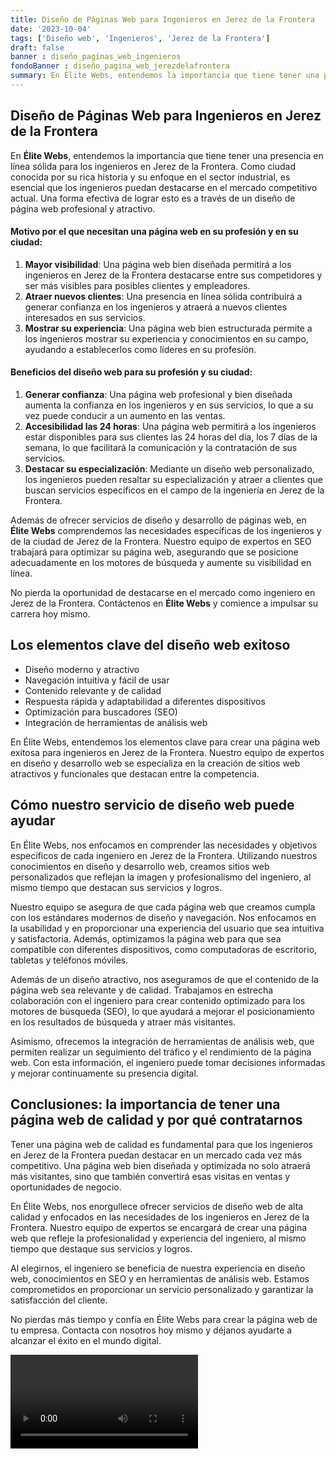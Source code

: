 ```yaml
---
title: Diseño de Páginas Web para Ingenieros en Jerez de la Frontera
date: '2023-10-04'
tags: ['Diseño web', 'Ingenieros', 'Jerez de la Frontera']
draft: false
banner : diseño_paginas_web_ingenieros
fondoBanner : diseño_pagina_web_jerezdelafrontera
summary: En Élite Webs, entendemos la importancia que tiene tener una presencia en línea sólida para los ingenieros en Jerez de la Frontera. Como ciudad conocida por su rica historia y su enfoque en el sector industrial, es esencial que los ingenieros puedan destacarse en el mercado competitivo actual. Una forma efectiva de lograr esto es a través de un diseño de página web profesional y atractivo.
---
```


## Diseño de Páginas Web para Ingenieros en Jerez de la Frontera

En **Élite Webs**, entendemos la importancia que tiene tener una presencia en línea sólida para los ingenieros en Jerez de la Frontera. Como ciudad conocida por su rica historia y su enfoque en el sector industrial, es esencial que los ingenieros puedan destacarse en el mercado competitivo actual. Una forma efectiva de lograr esto es a través de un diseño de página web profesional y atractivo.

#### Motivo por el que necesitan una página web en su profesión y en su ciudad:

1. **Mayor visibilidad**: Una página web bien diseñada permitirá a los ingenieros en Jerez de la Frontera destacarse entre sus competidores y ser más visibles para posibles clientes y empleadores.
2. **Atraer nuevos clientes**: Una presencia en línea sólida contribuirá a generar confianza en los ingenieros y atraerá a nuevos clientes interesados en sus servicios.
3. **Mostrar su experiencia**: Una página web bien estructurada permite a los ingenieros mostrar su experiencia y conocimientos en su campo, ayudando a establecerlos como líderes en su profesión.

#### Beneficios del diseño web para su profesión y su ciudad:

1. **Generar confianza**: Una página web profesional y bien diseñada aumenta la confianza en los ingenieros y en sus servicios, lo que a su vez puede conducir a un aumento en las ventas.
2. **Accesibilidad las 24 horas**: Una página web permitirá a los ingenieros estar disponibles para sus clientes las 24 horas del día, los 7 días de la semana, lo que facilitará la comunicación y la contratación de sus servicios.
3. **Destacar su especialización**: Mediante un diseño web personalizado, los ingenieros pueden resaltar su especialización y atraer a clientes que buscan servicios específicos en el campo de la ingeniería en Jerez de la Frontera.

Además de ofrecer servicios de diseño y desarrollo de páginas web, en **Élite Webs** comprendemos las necesidades específicas de los ingenieros y de la ciudad de Jerez de la Frontera. Nuestro equipo de expertos en SEO trabajará para optimizar su página web, asegurando que se posicione adecuadamente en los motores de búsqueda y aumente su visibilidad en línea.

No pierda la oportunidad de destacarse en el mercado como ingeniero en Jerez de la Frontera. Contáctenos en **Élite Webs** y comience a impulsar su carrera hoy mismo.

<GifSeo />

<Cta />

## Los elementos clave del diseño web exitoso

- Diseño moderno y atractivo
- Navegación intuitiva y fácil de usar
- Contenido relevante y de calidad
- Respuesta rápida y adaptabilidad a diferentes dispositivos
- Optimización para buscadores (SEO)
- Integración de herramientas de análisis web

En Élite Webs, entendemos los elementos clave para crear una página web exitosa para ingenieros en Jerez de la Frontera. Nuestro equipo de expertos en diseño y desarrollo web se especializa en la creación de sitios web atractivos y funcionales que destacan entre la competencia.

## Cómo nuestro servicio de diseño web puede ayudar

En Élite Webs, nos enfocamos en comprender las necesidades y objetivos específicos de cada ingeniero en Jerez de la Frontera. Utilizando nuestros conocimientos en diseño y desarrollo web, creamos sitios web personalizados que reflejan la imagen y profesionalismo del ingeniero, al mismo tiempo que destacan sus servicios y logros.

Nuestro equipo se asegura de que cada página web que creamos cumpla con los estándares modernos de diseño y navegación. Nos enfocamos en la usabilidad y en proporcionar una experiencia del usuario que sea intuitiva y satisfactoria. Además, optimizamos la página web para que sea compatible con diferentes dispositivos, como computadoras de escritorio, tabletas y teléfonos móviles.

Además de un diseño atractivo, nos aseguramos de que el contenido de la página web sea relevante y de calidad. Trabajamos en estrecha colaboración con el ingeniero para crear contenido optimizado para los motores de búsqueda (SEO), lo que ayudará a mejorar el posicionamiento en los resultados de búsqueda y atraer más visitantes.

Asimismo, ofrecemos la integración de herramientas de análisis web, que permiten realizar un seguimiento del tráfico y el rendimiento de la página web. Con esta información, el ingeniero puede tomar decisiones informadas y mejorar continuamente su presencia digital.

## Conclusiones: la importancia de tener una página web de calidad y por qué contratarnos

Tener una página web de calidad es fundamental para que los ingenieros en Jerez de la Frontera puedan destacar en un mercado cada vez más competitivo. Una página web bien diseñada y optimizada no solo atraerá más visitantes, sino que también convertirá esas visitas en ventas y oportunidades de negocio.

En Élite Webs, nos enorgullece ofrecer servicios de diseño web de alta calidad y enfocados en las necesidades de los ingenieros en Jerez de la Frontera. Nuestro equipo de expertos se encargará de crear una página web que refleje la profesionalidad y experiencia del ingeniero, al mismo tiempo que destaque sus servicios y logros.

Al elegirnos, el ingeniero se beneficia de nuestra experiencia en diseño web, conocimientos en SEO y en herramientas de análisis web. Estamos comprometidos en proporcionar un servicio personalizado y garantizar la satisfacción del cliente.

No pierdas más tiempo y confía en Élite Webs para crear la página web de tu empresa. Contacta con nosotros hoy mismo y déjanos ayudarte a alcanzar el éxito en el mundo digital.

<Video />

<CtaBot job='Ingenieros' city='Jerez de la Frontera'/>

<Gmaps query='Jerez de la Frontera+españa+maps' />